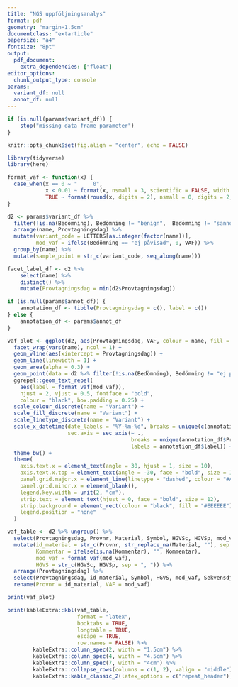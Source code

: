 ```yaml
---
title: "NGS uppföljningsanalys"
format: pdf
geometry: "margin=1.5cm"
documentclass: "extarticle"
papersize: "a4"
fontsize: "8pt"
output:
  pdf_document:
    extra_dependencies: ["float"]
editor_options:
  chunk_output_type: console
params:
  variant_df: null
  annot_df: null
---
```


```r
if (is.null(params$variant_df)) {
    stop("missing data frame parameter")
}
```

```r
knitr::opts_chunk$set(fig.align = "center", echo = FALSE)
```

```r
library(tidyverse)
library(here)
```

```r
format_vaf <- function(x) {
  case_when(x == 0 ~ "     0",
            x < 0.01 ~ format(x, nsmall = 3, scientific = FALSE, width = 6),
            TRUE ~ format(round(x, digits = 2), nsmall = 0, digits = 2, scientific = FALSE, width = 6))
}
```

```r
d2 <- params$variant_df %>%
  filter(!is.na(Bedömning), Bedömning != "benign",  Bedömning != "sannolikt benign") %>%
  arrange(name, Provtagningsdag) %>%
  mutate(variant_code = LETTERS[as.integer(factor(name))],
         mod_vaf = ifelse(Bedömning == "ej påvisad", 0, VAF)) %>%
  group_by(name) %>%
  mutate(sample_point = str_c(variant_code, seq_along(name)))

facet_label_df <- d2 %>%
    select(name) %>%
    distinct() %>%
    mutate(Provtagningsdag = min(d2$Provtagningsdag))

if (is.null(params$annot_df)) {
    annotation_df <- tibble(Provtagningsdag = c(), label = c())
} else {
    annotation_df <- params$annot_df
}

vaf_plot <- ggplot(d2, aes(Provtagningsdag, VAF, colour = name, fill = name)) +
  facet_wrap(vars(name), ncol = 1) +
  geom_vline(aes(xintercept = Provtagningsdag)) +
  geom_line(linewidth = 1) +
  geom_area(alpha = 0.3) +
  geom_point(data = d2 %>% filter(!is.na(Bedömning), Bedömning != "ej påvisad"), size = 3) +
  ggrepel::geom_text_repel(
    aes(label = format_vaf(mod_vaf)),
    hjust = 2, vjust = 0.5, fontface = "bold",
    colour = "black", box.padding = 0.25) +
  scale_colour_discrete(name = "Variant") +
  scale_fill_discrete(name = "Variant") +
  scale_linetype_discrete(name = "Variant") +
  scale_x_datetime(date_labels = "%Y-%m-%d", breaks = unique(c(annotation_df$Provtagningsdag, d2$Provtagningsdag)),
                   sec.axis = sec_axis(~ .,
                                       breaks = unique(annotation_df$Provtagningsdag),
                                       labels = annotation_df$label)) +
  theme_bw() +
  theme(
    axis.text.x = element_text(angle = 30, hjust = 1, size = 10),
    axis.text.x.top = element_text(angle = -30, face = "bold", size = 12),
    panel.grid.major.x = element_line(linetype = "dashed", colour = "#AAAAAA"),
    panel.grid.minor.x = element_blank(),
    legend.key.width = unit(2, "cm"),
    strip.text = element_text(hjust = 0, face = "bold", size = 12),
    strip.background = element_rect(colour = "black", fill = "#EEEEEE"),
    legend.position = "none"
  )
```

```r
vaf_table <- d2 %>% ungroup() %>%
  select(Provtagningsdag, Provnr, Material, Symbol, HGVSc, HGVSp, mod_vaf, Sekvensdjup, Kommentar) %>%
  mutate(id_material = str_c(Provnr, str_replace_na(Material, ""), sep = " "),
         Kommentar = ifelse(is.na(Kommentar), "", Kommentar),
         mod_vaf = format_vaf(mod_vaf),
         HGVS = str_c(HGVSc, HGVSp, sep = ", ")) %>%
  arrange(Provtagningsdag) %>%
  select(Provtagningsdag, id_material, Symbol, HGVS, mod_vaf, Sekvensdjup, Kommentar) %>%
  rename(Provnr = id_material, VAF = mod_vaf)
```

```r
print(vaf_plot)
```

\newpage

```r
print(kableExtra::kbl(vaf_table,
                      format = "latex",
                      booktabs = TRUE,
                      longtable = TRUE,
                      escape = TRUE,
                      row.names = FALSE) %>%
        kableExtra::column_spec(2, width = "1.5cm") %>%
        kableExtra::column_spec(4, width = "4.5cm") %>%
        kableExtra::column_spec(7, width = "4cm") %>%
        kableExtra::collapse_rows(columns = c(1, 2), valign = "middle") %>%
        kableExtra::kable_classic_2(latex_options = c("repeat_header")))
```
